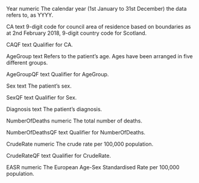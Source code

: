 Year	numeric	The calendar year (1st January to 31st December) the data refers to, as YYYY.	

CA	text	9-digit code for council area of residence based on boundaries as at 2nd February 2018, 9-digit country code for Scotland.	

CAQF	text	Qualifier for CA.	

AgeGroup	text	Refers to the patient's age. Ages have been arranged in five different groups.	

AgeGroupQF	text	Qualifier for AgeGroup.	

Sex	text	The patient's sex.	

SexQF	text	Qualifier for Sex.	

Diagnosis	text	The patient's diagnosis.	

NumberOfDeaths	numeric	The total number of deaths.	

NumberOfDeathsQF	text	Qualifier for NumberOfDeaths.	

CrudeRate	numeric	The crude rate per 100,000 population.

CrudeRateQF	text	Qualifier for CrudeRate.	

EASR	numeric	The European Age-Sex Standardised Rate per 100,000 population.	
